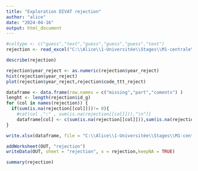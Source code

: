 ---
title: "Exploration DIVAT rejection"
author: "alice"
date: "2024-04-16"
output: html_document
---

```{r}
#coltype <- c("guess","text","guess","guess","guess","text")
rejection <- read_excel("C:\\Alice\\1-Universitée\\Stages\\M1-centrale\\DATAS\\ALICE_DATAS\\ALL_VARIABLES_KiTGENIE2024.xlsx", sheet = "rejection",na = "NA",col_types = "text")
```

```{r}
describe(rejection)
```

```{r}
rejection$year_reject <- as.numeric(rejection$year_reject)
hist(rejection$year_reject)
plot(rejection$year_reject,rejection$code_ttt_reject)
```

```{r}
dataframe <- data.frame(row.names = c("missing","part","coments") )
lenght <- length(rejection$id_g)
for (col in names(rejection)) {
  if(sum(is.na(rejection[[col]]))!= 0){
    #cat(col ,":" , sum(is.na(rejection[[col]])),"\n")}
    dataframe[col] <- c(sum(is.na(rejection[[col]])),sum(is.na(rejection[[col]]))/lenght,"random")}
}
```

```{r}
write.xlsx(dataframe, file = "C:\\Alice\\1-Universitée\\Stages\\M1-centrale\\DATAS\\Describe\\explore\\explore_NA.xlsx",sheetName = "rejection", append = TRUE)
```

```{r}
addWorksheet(OUT, "rejection")
writeData(OUT, sheet = "rejection", x = rejection,keepNA = TRUE)
```

```{r}
summary(rejection)
```


